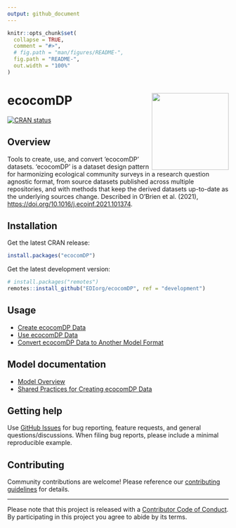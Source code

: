 ```yaml
---
output: github_document
---
```


<!-- README.md is generated from README.Rmd. Please edit that file -->

```r
knitr::opts_chunk$set(
  collapse = TRUE,
  comment = "#>",
  # fig.path = "man/figures/README-",
  fig.path = "README-",
  out.width = "100%"
)
```

# ecocomDP <a href="https://ediorg.github.io/ecocomDP/"><img src="man/figures/logo.png" align="right" height="175" /></a>

<!-- badges: start -->
[![CRAN status](https://www.r-pkg.org/badges/version/ecocomDP)](https://cran.r-project.org/package=ecocomDP)
<!-- badges: end -->

## Overview

Tools to create, use, and convert 'ecocomDP' datasets. 'ecocomDP' is a dataset design pattern for harmonizing ecological community surveys in a research question agnostic format, from source datasets published across multiple repositories, and with methods that keep the derived datasets up-to-date as the underlying sources change. Described in O'Brien et al. (2021), <https://doi.org/10.1016/j.ecoinf.2021.101374>.

## Installation

Get the latest CRAN release:
```r
install.packages("ecocomDP")
```

Get the latest development version:
```r
# install.packages("remotes")
remotes::install_github("EDIorg/ecocomDP", ref = "development")
```

## Usage

* [Create ecocomDP Data](https://ediorg.github.io/ecocomDP/articles/create.html)
* [Use ecocomDP Data](https://ediorg.github.io/ecocomDP/articles/use.html)
* [Convert ecocomDP Data to Another Model Format](https://ediorg.github.io/ecocomDP/articles/convert.html)

## Model documentation
* [Model Overview](https://ediorg.github.io/ecocomDP/articles/model_overview.html)
* [Shared Practices for Creating ecocomDP Data](https://ediorg.github.io/ecocomDP/articles/shared_practices_create.html)

## Getting help

Use [GitHub Issues](https://github.com/EDIorg/ecocomDP/issues) for bug reporting, feature requests, and general questions/discussions. When filing bug reports, please include a minimal reproducible example. 

## Contributing

Community contributions are welcome! Please reference our [contributing guidelines](https://github.com/EDIorg/ecocomDP/blob/master/CONTRIBUTING.md) for details.

-----

Please note that this project is released with a [Contributor Code of Conduct](https://github.com/EDIorg/ecocomDP/blob/master/CODE_OF_CONDUCT.md). By participating in this project you agree to abide by its terms.
